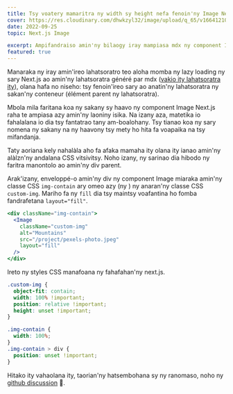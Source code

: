 ```yaml
---
title: Tsy voatery mamaritra ny width sy height nefa fenoin'ny Image Next.js ny largeur disponible
cover: https://res.cloudinary.com/dhwkzyl32/image/upload/q_65/v1664121075/radanfolio/posts/full-width-next-image/full-width-next-image-cover_buwphd.jpg
date: 2022-09-25
topic: Next.js Image

excerpt: Ampifandraiso amin'ny bilaogy iray mampiasa mdx ny component Image an'ny Next.js. Ahoana no nampirindra azy ireo?
featured: true
---
```


Manaraka ny iray amin'ireo lahatsoratro teo aloha momba ny lazy loading ny sary Next.js ao amin'ny lahatsoratra généré par mdx ([vakio ity lahatsoratra ity](/posts/next-cloudinary-blurred-placeholder)), olana hafa no niseho: tsy fenoin'ireo sary ao anatin'ny lahatsoratra ny sakan'ny conteneur (élément parent ny lahatsoratra).

Mbola mila faritana koa ny sakany sy haavo ny component Image Next.js raha te ampiasa azy amin'ny laoniny isika. Na izany aza, matetika io fahalalana io dia tsy fantatrao tany am-boalohany. Tsy tianao koa ny sary nomena ny sakany na ny haavony tsy mety ho hita fa voapaika na tsy mifandanja.

Taty aoriana kely nahalàla aho fa afaka mamaha ity olana ity ianao amin'ny alàlzn'ny andalana CSS vitsivitsy. Noho izany, ny sarinao dia hibodo ny faritra manontolo ao amin'ny div parent.

Arak'izany, enveloppé-o amin'ny div ny component Image miaraka amin'ny classe CSS `img-contain` ary omeo azy (ny ) ny anaran'ny classe CSS `custom-img`. Mariho fa ny `fill` dia tsy maintsy voafantina ho fomba fandrafetana `layout="fill"`.

```jsx:ImageBlog.jsx
<div className="img-contain">
  <Image
    className="custom-img"
    alt="Mountains"
    src="/project/pexels-photo.jpeg"
    layout="fill"
  />
</div>
```

Ireto ny styles CSS manafoana ny fahafahan'ny next.js.

```css:imgage-blog.css
.custom-img {
  object-fit: contain;
  width: 100% !important;
  position: relative !important;
  height: unset !important;
}

.img-contain {
  width: 100%;
}
.img-contain > div {
  position: unset !important;
}
```

Hitako ity vahaolana ity, taorian'ny hatsembohana sy ny ranomaso, noho ny [github discussion](https://github.com/vercel/next.js/discussions/18739#discussioncomment-344932) 🤣.
